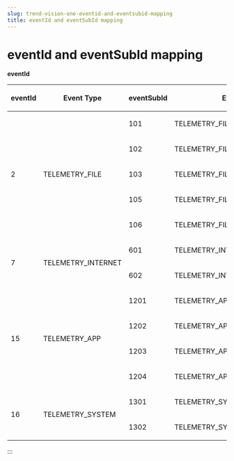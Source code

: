 ```yaml
---
slug: trend-vision-one-eventid-and-eventsubid-mapping
title: eventId and eventSubId mapping
---
```

# eventId and eventSubId mapping

**eventId**

<table>
<colgroup>
<col style="width: 15%" />
<col style="width: 20%" />
<col style="width: 14%" />
<col style="width: 51%" />
</colgroup>
<thead>
<tr>
<th><p>eventId</p></th>
<th><p>Event Type</p></th>
<th><p>eventSubId</p></th>
<th><p>Event Sub-Type</p></th>
</tr>
</thead>
<tbody>
<tr>
<td rowspan="5"><p>2</p></td>
<td rowspan="5"><p>TELEMETRY_FILE</p></td>
<td><p>101</p></td>
<td><p>TELEMETRY_FILE_CREATE</p></td>
</tr>
<tr>
<td><p>102</p></td>
<td><p>TELEMETRY_FILE_OPEN</p></td>
</tr>
<tr>
<td><p>103</p></td>
<td><p>TELEMETRY_FILE_DELETE</p></td>
</tr>
<tr>
<td><p>105</p></td>
<td><p>TELEMETRY_FILE_COPY</p></td>
</tr>
<tr>
<td><p>106</p></td>
<td><p>TELEMETRY_FILE_MOVE</p></td>
</tr>
<tr>
<td rowspan="2"><p>7</p></td>
<td rowspan="2"><p>TELEMETRY_INTERNET</p></td>
<td><p>601</p></td>
<td><p>TELEMETRY_INTERNET_OPEN</p></td>
</tr>
<tr>
<td><p>602</p></td>
<td><p>TELEMETRY_INTERNET_CONNECT</p></td>
</tr>
<tr>
<td rowspan="4"><p>15</p></td>
<td rowspan="4"><p>TELEMETRY_APP</p></td>
<td><p>1201</p></td>
<td><p>TELEMETRY_APP_START</p></td>
</tr>
<tr>
<td><p>1202</p></td>
<td><p>TELEMETRY_APP_STOP</p></td>
</tr>
<tr>
<td><p>1203</p></td>
<td><p>TELEMETRY_APP_INSTALL</p></td>
</tr>
<tr>
<td><p>1204</p></td>
<td><p>TELEMETRY_APP_UNINSTALL</p></td>
</tr>
<tr>
<td rowspan="2"><p>16</p></td>
<td rowspan="2"><p>TELEMETRY_SYSTEM</p></td>
<td><p>1301</p></td>
<td><p>TELEMETRY_SYSTEM_PREF_EVENT_ENABLE</p></td>
</tr>
<tr>
<td><p>1302</p></td>
<td><p>TELEMETRY_SYSTEM_PREF_EVENT_DISABLE</p></td>
</tr>
</tbody>
</table>
:::
